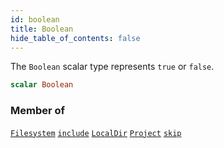 ```yaml
---
id: boolean
title: Boolean
hide_table_of_contents: false
---
```








The `Boolean` scalar type represents `true` or `false`.

```graphql
scalar Boolean
```




### Member of

[`Filesystem`](/reference/api/objects/filesystem)  <Badge class="secondary" text="object"/><Bullet />[`include`](/reference/api/directives/include)  <Badge class="secondary" text="directive"/><Bullet />[`LocalDir`](/reference/api/objects/local-dir)  <Badge class="secondary" text="object"/><Bullet />[`Project`](/reference/api/objects/project)  <Badge class="secondary" text="object"/><Bullet />[`skip`](/reference/api/directives/skip)  <Badge class="secondary" text="directive"/>



